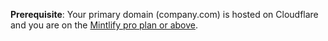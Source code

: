<Info>

  **Prerequisite**: Your primary domain (company.com) is hosted on Cloudflare
  and you are on the [Mintlify pro plan or
  above](https://mintlify.com/pricing).
</Info>
